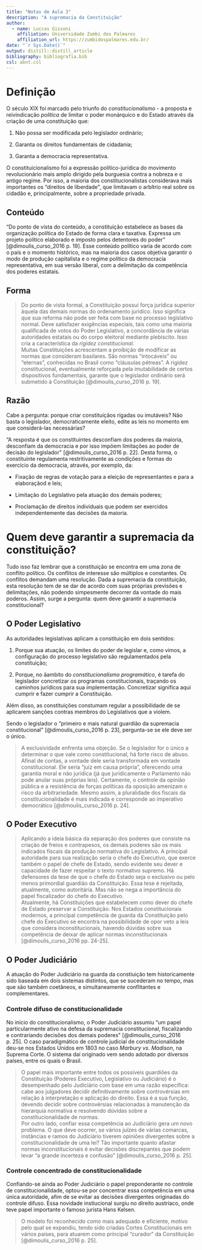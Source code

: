```yaml
---
title: "Notas de Aula 3"
description: "A supremacia da Constituição"
author: 
  - name: Luccas Gissoni
    affiliation: Universidade Zumbi dos Palmares
    affiliation_url: https://zumbidospalmares.edu.br/
date: "`r Sys.Date()`"
output: distill::distill_article
bibliography: bibliografia.bib
csl: abnt.csl
---
```


# Definição

O século XIX foi marcado pelo triunfo do *constitucionalismo* - a
proposta e reivindicação *política* de limitar o poder monárquico e do
Estado através da criação de uma constituição que:

1.  Não possa ser modificada pelo legislador ordinário;

2.  Garanta os direitos fundamentais de cidadania;

3.  Garanta a democracia representativa.

O constituicionalismo foi a expressão político-jurídica do movimento
revolucionário mais amplo dirigido pela burguesia contra a nobreza e o
antigo regime. Por isso, a maioria dos constitucionalistas considerava
mais importantes os "direitos de liberdade\", que limitavam o arbítrio
real sobre os cidadão e, principalmente, sobre a propriedade privada.

## Conteúdo

"Do ponto de vista do conteúdo, a constituição estabelece as bases da
organização política do Estado de forma clara e taxativa. Expressa um
projeto político elaborado e imposto pelos detentores do poder\"
[@dimoulis_curso_2016 p. 19]. Esse conteúdo político varia de acordo com
o país e o momento histórico, mas na maioria dos casos objetiva garantir
o modo de produção capitalista e o regime político da democracia
representativa, em sua versão liberal, com a delimitação da competência
dos poderes estatais.

## Forma

> Do ponto de vista formal, a Constituição possui força jurídica
> superior àquela das demais normas do ordenamento jurídico. Isso
> significa que sua reforma não pode ser feita com base no processo
> legislativo normal. Deve satisfazer exigências especiais, tais como
> uma maioria qualificada de votos do Poder Legislativo, a concordância
> de várias autoridades estatais ou do corpo eleitoral mediante
> plebiscito. Isso cria a característica da *rigidez constitucional*.\
> Muitas Constituições acrescentam a proibição de modificar as normas
> que consideram basilares. São normas "intocáveis" ou "eternas",
> conhecidas no Brasil como "cláusulas pétreas". A rigidez
> constitucional, eventualmente reforçada pela imutabilidade de certos
> dispositivos fundamentais, garante que o legislador ordinário será
> submetido à Constituição [@dimoulis_curso_2016 p. 19].

## Razão

Cabe a pergunta: porque criar constituiçãos rígadas ou imutáveis? Não
basta o legislador, democraticamente eleito, edite as leis no momento em
que considerá-las necessárias?

"A resposta é que os constituintes desconfiam dos poderes da maioria,
desconfiam da democracia e por isso impõem limitações ao poder de
decisão do legislador\" [@dimoulis_curso_2016 p. 22]. Desta forma, o
constituinte regulamenta restritivamente as condições e formas do
exercício da democracia, através, por exemplo, da:

-   Fixação de regras de votação para a eleição de representantes e para
    a elaboraçãod e leis;

-   Limitação do Legislativo pela atuação dos demais poderes;

-   Proclamação de direitos individuais que podem ser exercidos
    independentemente das decisões da maioria.

# Quem deve garantir a supremacia da constituição?

Tudo isso faz lembrar que a constituição se encontra em uma zona de
conflito político. Os conflitos de interesse são múltiplos e constantes.
Os conflitos demandam uma resolução. Dada a supremacia da constituição,
esta resolução tem de se dar de acordo com suas próprias previsões e
delimitações, não podendo simpesmente decorrer da vontade do mais
poderos. Assim, surge a pergunta: quem deve garantir a supremacia
constitucional?

## O Poder Legislativo

As autoridades legislativas aplicam a constituição em dois sentidos:

1.  Porque sua atuação, os limites do poder de legislar e, como vimos, a
    configuração do processo legislativo são regulamentados pela
    constituição;

2.  Porque, no âambito do *constitucionalismo programático*, é tarefa do
    legislador concretizar os programas constitucionais, traçando os
    caminhos jurídicos para sua implementação. Concretizar significa
    aqui cumprir e fazer cumprir a Constituição.

Além disso, as constituições constumam regular a possibilidade de se
aplicarem sanções contras membros do Legislativos que a violem.

Sendo o legislador o "primeiro e mais natural guardião da supremacia
constitucional\" [@dimoulis_curso_2016 p. 23], pergunta-se se ele deve
ser o único.

> A exclusividade enfrenta uma objeção. Se o legislador for o único a
> determinar o que vale como constitucional, há forte risco de abuso.
> Afinal de contas, a vontade dele seria transformada em vontade
> constitucional. Ele seria "juiz em causa própria", oferecendo uma
> garantia moral e não jurídica (já que juridicamente o Parlamento não
> pode anular suas próprias leis). Certamente, o controle da opinião
> pública e a resistência de forças políticas da oposição amenizam o
> risco da arbitrariedade. Mesmo assim, a pluralidade dos fiscais da
> constitucionalidade é mais indicada e corresponde ao imperativo
> democrático [@dimoulis_curso_2016 p. 24].

## O Poder Executivo

> Aplicando a ideia básica da separação dos poderes que consiste na
> criação de freios e contrapesos, os demais poderes são os mais
> indicados fiscais da produção normativa do Legislativo. A principal
> autoridade para sua realização seria o chefe do Executivo, que exerce
> também o papel de chefe de Estado, sendo evidente seu dever e
> capacidade de fazer respeitar o texto normativo supremo. Há defensores
> da tese de que o chefe do Estado seja o exclusivo ou pelo menos
> primordial guardião da Constituição. Essa tese é rejeitada,
> atualmente, como autoritária. Mas não se nega a importância do papel
> fiscalizador do chefe do Executivo.\
> Atualmente, há Constituições que estabelecem como dever do chefe de
> Estado preservar a Constituição. Nos Estados constitucionais modernos,
> a principal competência de guarda da Constituição pelo chefe do
> Executivo se encontra na possibilidade de opor veto a leis que
> considera inconstitucionais, havendo dúvidas sobre sua competência de
> deixar de aplicar normas inconstitucionais [@dimoulis_curso_2016
> pp. 24-25].

## O Poder Judiciário

A atuação do Poder Judiciário na guarda da constiuição tem
historicamente sido baseada em dois sistemas distintos, que se sucederam
no tempo, mas que são também coetâneos, e simultaneamente conflitantes e
complementares.

### Controle difuso de constitucionalidade

No início do constitucionalismo, o Poder Judiciário assumiu "um papel
particularmente ativo na defesa da supremacia constitucional,
fiscalizando e contrariando decisões dos demais poderes\"
[@dimoulis_curso_2016 p. 25]. O caso paradigmático de controle judicial
de constitucionalidade deu-se nos Estados Unidos em 1803 no caso
*Marbury vs. Madison*, na Suprema Corte. O sistema daí originado vem
sendo adotado por diversos países, entre os quais o Brasil.

> O papel mais importante entre todos os possíveis guardiões da
> Constituição (Poderes Executivo, Legislativo ou Judiciário) é o
> desempenhado pelo Judiciário com base em uma razão específica: cabe
> aos julgadores decidir definitivamente sobre controvérsias em relação
> à interpretação e aplicação do direito. Essa é a sua função, devendo
> decidir sobre controvérsias relacionadas à manutenção da hierarquia
> normativa e resolvendo dúvidas sobre a constitucionalidade de normas.\
> Por outro lado, confiar essa competência ao Judiciário gera um novo
> problema. O que deve ocorrer, se vários juízes de várias comarcas,
> instâncias e ramos do Judiciário tiverem opiniões divergentes sobre a
> constitucionalidade de uma lei? Tão importante quanto afastar normas
> inconstitucionais é evitar decisões discrepantes que podem levar "a
> grande incerteza e confusão" [@dimoulis_curso_2016 p. 25].

### Controle concentrado de constitucionalidade

Confiando-se ainda ao Poder Judiciário o papel preponderante no controle
de constitucionalidade, optou-se por concentrar essa competência em uma
única autoridade, afim de se evitar as decisões divergentes originadas
do controle difuso. Essa novidade instiucional surgiu no direito
austríaco, onde teve papel importante o famoso jurista Hans Kelsen.

> O modelo foi reconhecido como mais adequado e eficiente, motivo pelo
> qual se expandiu, tendo sido criadas Cortes Constitucionais em vários
> países, para atuarem como principal "curador" da Constituição
> [@dimoulis_curso_2016 p. 25].
